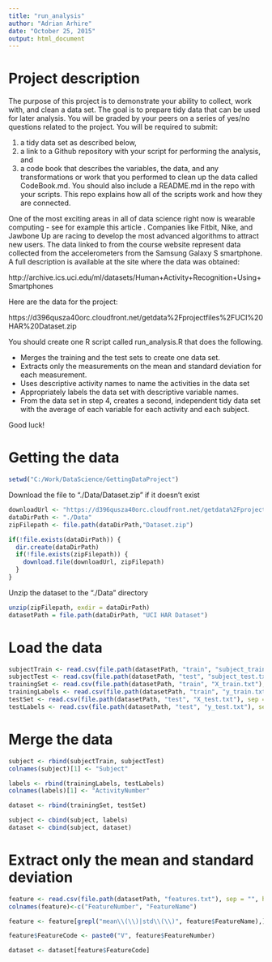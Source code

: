 ```yaml
---
title: "run_analysis"
author: "Adrian Arhire"
date: "October 25, 2015"
output: html_document
---
```


# Project description

 The purpose of this project is to demonstrate your ability to collect, work with, and clean a data set. The goal is to prepare tidy data that can be used for later analysis. You will be graded by your peers on a series of yes/no questions related to the project. You will be required to submit: 

1. a tidy data set as described below, 
2. a link to a Github repository with your script for performing the analysis, and 
3. a code book that describes the variables, the data, and any transformations or work that you performed to clean up the data called CodeBook.md. You should also include a README.md in the repo with your scripts. This repo explains how all of the scripts work and how they are connected.  

 One of the most exciting areas in all of data science right now is wearable computing - see for example this article . Companies like Fitbit, Nike, and Jawbone Up are racing to develop the most advanced algorithms to attract new users. The data linked to from the course website represent data collected from the accelerometers from the Samsung Galaxy S smartphone. A full description is available at the site where the data was obtained: 

http://archive.ics.uci.edu/ml/datasets/Human+Activity+Recognition+Using+Smartphones 

Here are the data for the project: 

https://d396qusza40orc.cloudfront.net/getdata%2Fprojectfiles%2FUCI%20HAR%20Dataset.zip 

 You should create one R script called run_analysis.R that does the following. 
 
- Merges the training and the test sets to create one data set.
- Extracts only the measurements on the mean and standard deviation for each measurement. 
- Uses descriptive activity names to name the activities in the data set
- Appropriately labels the data set with descriptive variable names. 
- From the data set in step 4, creates a second, independent tidy data set with the average of each variable for each activity and each subject.

Good luck!

# Getting the data

```r
setwd("C:/Work/DataScience/GettingDataProject")
```

Download the file to "./Data/Dataset.zip" if it doesn't exist
```r
downloadUrl <- "https://d396qusza40orc.cloudfront.net/getdata%2Fprojectfiles%2FUCI%20HAR%20Dataset.zip"
dataDirPath <- "./Data"
zipFilepath <- file.path(dataDirPath,"Dataset.zip")

if(!file.exists(dataDirPath)) {
  dir.create(dataDirPath)
  if(!file.exists(zipFilepath)) {
    download.file(downloadUrl, zipFilepath)
  }
}
```

Unzip the dataset to the "./Data" directory

```r
unzip(zipFilepath, exdir = dataDirPath)
datasetPath = file.path(dataDirPath, "UCI HAR Dataset")
```

# Load the data

```r
subjectTrain <- read.csv(file.path(datasetPath, "train", "subject_train.txt"), sep = "", header = FALSE)
subjectTest <- read.csv(file.path(datasetPath, "test", "subject_test.txt"), sep = "", header = FALSE)
trainingSet <- read.csv(file.path(datasetPath, "train", "X_train.txt"), sep = "", header = FALSE)
trainingLabels <- read.csv(file.path(datasetPath, "train", "y_train.txt"), sep = "", header = FALSE)
testSet <- read.csv(file.path(datasetPath, "test", "X_test.txt"), sep = "", header = FALSE)
testLabels <- read.csv(file.path(datasetPath, "test", "y_test.txt"), sep = "", header = FALSE)
```

# Merge the data

```r
subject <- rbind(subjectTrain, subjectTest)
colnames(subject)[1] <- "Subject"

labels <- rbind(trainingLabels, testLabels)
colnames(labels)[1] <- "ActivityNumber"

dataset <- rbind(trainingSet, testSet)

subject <- cbind(subject, labels)
dataset <- cbind(subject, dataset)
```

# Extract only the mean and standard deviation

```r
feature <- read.csv(file.path(datasetPath, "features.txt"), sep = "", header = FALSE)
colnames(feature)<-c("FeatureNumber", "FeatureName")

feature <- feature[grepl("mean\\(\\)|std\\(\\)", feature$FeatureName),]

feature$FeatureCode <- paste0("V", feature$FeatureNumber)

dataset <- dataset[feature$FeatureCode]
```
